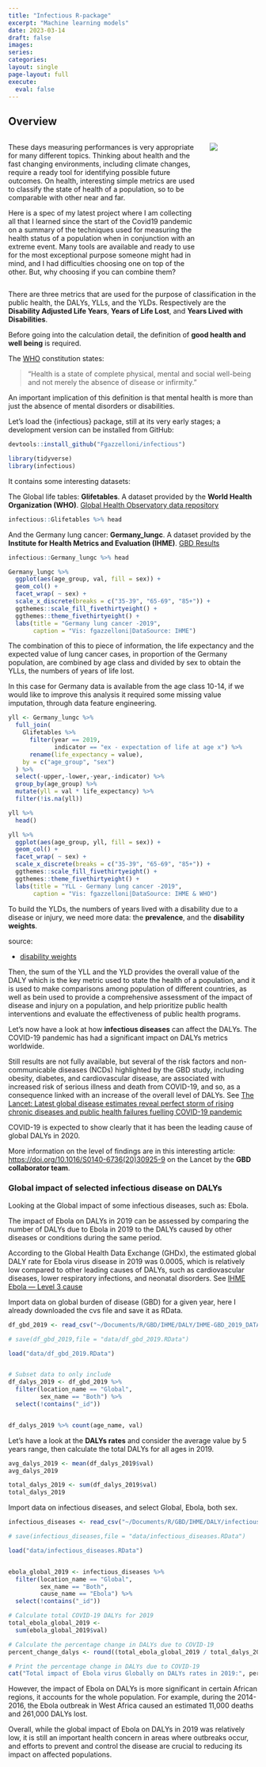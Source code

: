 ```yaml
---
title: "Infectious R-package"
excerpt: "Machine learning models"
date: 2023-03-14
draft: false
images:
series:
categories: 
layout: single
page-layout: full
execute: 
  eval: false
---
```


## Overview

::: columns
::: {.column width="80%"}
These days measuring performances is very appropriate for many different topics. Thinking about health and the fast changing environments, including climate changes, require a ready tool for identifying possible future outcomes. On health, interesting simple metrics are used to classify the state of health of a population, so to be comparable with other near and far.

Here is a spec of my latest project where I am collecting all that I learned since the start of the Covid19 pandemic on a summary of the techniques used for measuring the health status of a population when in conjunction with an extreme event. Many tools are available and ready to use for the most exceptional purpose someone might had in mind, and I had difficulties choosing one on top of the other. But, why choosing if you can combine them?
:::

::: {.column width="20%"}
![](featured.png)
:::
:::

There are three metrics that are used for the purpose of classification in the public health, the DALYs, YLLs, and the YLDs. Respectively are the **Disability Adjusted Life Years**, **Years of Life Lost**, and **Years Lived with Disabilities**.

Before going into the calculation detail, the definition of **good health and well being** is required.

The [WHO](https://bit.ly/3mU4tbJ) constitution states:

> "Health is a state of complete physical, mental and social well-being and not merely the absence of disease or infirmity."

An important implication of this definition is that mental health is more than just the absence of mental disorders or disabilities.

Let's load the {infectious} package, still at its very early stages; a development version can be installed from GitHub:

```r
devtools::install_github("Fgazzelloni/infectious")
```

```r
library(tidyverse)
library(infectious)
```

It contains some interesting datasets:

The Global life tables: **Glifetables**. A dataset provided by the **World Health Organization (WHO)**. [Global Health Observatory data repository](https://apps.who.int/gho/data/)

```r
infectious::Glifetables %>% head
```

And the Germany lung cancer: **Germany_lungc**. A dataset provided by the **Institute for Health Metrics and Evaluation (IHME)**. [GBD Results](https://bit.ly/3YMfol8)

```r
infectious::Germany_lungc %>% head
```

```r
Germany_lungc %>%
  ggplot(aes(age_group, val, fill = sex)) +
  geom_col() +
  facet_wrap( ~ sex) +
  scale_x_discrete(breaks = c("35-39", "65-69", "85+")) +
  ggthemes::scale_fill_fivethirtyeight() +
  ggthemes::theme_fivethirtyeight() +
  labs(title = "Germany lung cancer -2019",
       caption = "Vis: fgazzelloni|DataSource: IHME")
```

The combination of this to piece of information, the life expectancy and the expected value of lung cancer cases, in proportion of the Germany population, are combined by age class and divided by sex to obtain the YLLs, the numbers of years of life lost.

In this case for Germany data is available from the age class 10-14, if we would like to improve this analysis it required some missing value imputation, through data feature engineering.

```r
yll <- Germany_lungc %>%
  full_join(
    Glifetables %>%
      filter(year == 2019,
             indicator == "ex - expectation of life at age x") %>%
      rename(life_expectancy = value),
    by = c("age_group", "sex")
  ) %>%
  select(-upper,-lower,-year,-indicator) %>%
  group_by(age_group) %>%
  mutate(yll = val * life_expectancy) %>%
  filter(!is.na(yll))

yll %>%
  head()
```

```r
yll %>%
  ggplot(aes(age_group, yll, fill = sex)) +
  geom_col() +
  facet_wrap( ~ sex) +
  scale_x_discrete(breaks = c("35-39", "65-69", "85+")) +
  ggthemes::scale_fill_fivethirtyeight() +
  ggthemes::theme_fivethirtyeight() +
  labs(title = "YLL - Germany lung cancer -2019",
       caption = "Vis: fgazzelloni|DataSource: IHME & WHO")
```

To build the YLDs, the numbers of years lived with a disability due to a disease or injury, we need more data: the **prevalence**, and the **disability weights**.

source:

-   [disability weights](https://ghdx.healthdata.org/record/ihme-data/gbd-2019-disability-weights)

Then, the sum of the YLL and the YLD provides the overall value of the DALY which is the key metric used to state the health of a population, and it is used to make comparisons among population of different countries, as well as bein used to provide a comprehensive assessment of the impact of disease and injury on a population, and help prioritize public health interventions and evaluate the effectiveness of public health programs.

Let's now have a look at how **infectious diseases** can affect the DALYs. The COVID-19 pandemic has had a significant impact on DALYs metrics worldwide.

Still results are not fully available, but several of the risk factors and non-communicable diseases (NCDs) highlighted by the GBD study, including obesity, diabetes, and cardiovascular disease, are associated with increased risk of serious illness and death from COVID-19, and so, as a consequence linked with an increase of the overall level of DALYs. See [The Lancet: Latest global disease estimates reveal perfect storm of rising chronic diseases and public health failures fuelling COVID-19 pandemic](https://www.healthdata.org/news-release/lancet-latest-global-disease-estimates-reveal-perfect-storm-rising-chronic-diseases-and)

COVID-19 is expected to show clearly that it has been the leading cause of global DALYs in 2020.

More information on the level of findings are in this interesting article: <https://doi.org/10.1016/S0140-6736(20)30925-9> on the Lancet by the **GBD collaborator team**.

### Global impact of selected infectious disease on DALYs

Looking at the Global impact of some infectious diseases, such as: Ebola.

The impact of Ebola on DALYs in 2019 can be assessed by comparing the number of DALYs due to Ebola in 2019 to the DALYs caused by other diseases or conditions during the same period.

According to the Global Health Data Exchange (GHDx), the estimated global DALY rate for Ebola virus disease in 2019 was 0.0005, which is relatively low compared to other leading causes of DALYs, such as cardiovascular diseases, lower respiratory infections, and neonatal disorders. See [IHME Ebola — Level 3 cause](https://bit.ly/40dboLg)

Import data on global burden of disease (GBD) for a given year, here I already downloaded the cvs file and save it as RData.

```r
df_gbd_2019 <- read_csv("~/Documents/R/GBD/IHME/DALY/IHME-GBD_2019_DATA-b377ea9a-1.csv")

# save(df_gbd_2019,file = "data/df_gbd_2019.RData")
```

```r
load("data/df_gbd_2019.RData")


# Subset data to only include 
df_dalys_2019 <- df_gbd_2019 %>%
  filter(location_name == "Global",
         sex_name == "Both") %>%
  select(!contains("_id"))


df_dalys_2019 %>% count(age_name, val)
```

Let's have a look at the **DALYs rates** and consider the average value by 5 years range, then calculate the total DALYs for all ages in 2019.

```r
avg_dalys_2019 <- mean(df_dalys_2019$val)
avg_dalys_2019
```

```r
total_dalys_2019 <- sum(df_dalys_2019$val)
total_dalys_2019
```

Import data on infectious diseases, and select Global, Ebola, both sex.

```r
infectious_diseases <- read_csv("~/Documents/R/GBD/IHME/DALY/infectious_diseases.csv")

# save(infectious_diseases,file = "data/infectious_diseases.RData")
```

```r
load("data/infectious_diseases.RData")


ebola_global_2019 <- infectious_diseases %>%
  filter(location_name == "Global",
         sex_name == "Both",
         cause_name == "Ebola") %>%
  select(!contains("_id"))

# Calculate total COVID-19 DALYs for 2019
total_ebola_global_2019 <-
  sum(ebola_global_2019$val)

# Calculate the percentage change in DALYs due to COVID-19
percent_change_dalys <- round((total_ebola_global_2019 / total_dalys_2019) *100,4)

# Print the percentage change in DALYs due to COVID-19
cat("Total impact of Ebola virus Globally on DALYs rates in 2019:", percent_change_dalys, "%")
```

However, the impact of Ebola on DALYs is more significant in certain African regions, it accounts for the whole population. For example, during the 2014-2016, the Ebola outbreak in West Africa caused an estimated 11,000 deaths and 261,000 DALYs lost.

Overall, while the global impact of Ebola on DALYs in 2019 was relatively low, it is still an important health concern in areas where outbreaks occur, and efforts to prevent and control the disease are crucial to reducing its impact on affected populations.
